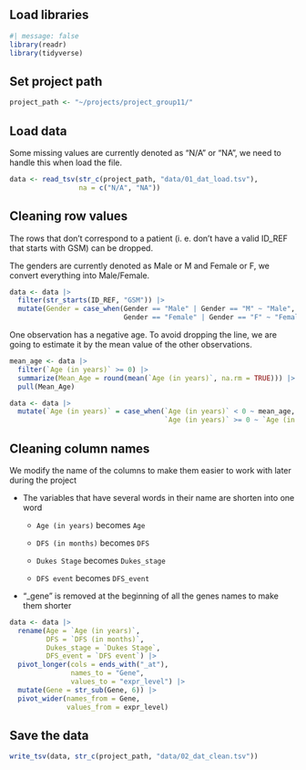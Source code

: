 ## Load libraries

```r
#| message: false 
library(readr) 
library(tidyverse)
```

## Set project path

```r
project_path <- "~/projects/project_group11/"
```

## Load data

Some missing values are currently denoted as "N/A" or "NA", we need to handle this when load the file.

```r
data <- read_tsv(str_c(project_path, "data/01_dat_load.tsv"),
                 na = c("N/A", "NA"))
```

## Cleaning row values

The rows that don't correspond to a patient (i. e. don't have a valid ID_REF that starts with GSM) can be dropped.

The genders are currently denoted as Male or M and Female or F, we convert everything into Male/Female.

```r
data <- data |> 
  filter(str_starts(ID_REF, "GSM")) |> 
  mutate(Gender = case_when(Gender == "Male" | Gender == "M" ~ "Male",
                            Gender == "Female" | Gender == "F" ~ "Female"))
```

One observation has a negative age. To avoid dropping the line, we are going to estimate it by the mean value of the other observations.

```r
mean_age <- data |>
  filter(`Age (in years)` >= 0) |> 
  summarize(Mean_Age = round(mean(`Age (in years)`, na.rm = TRUE))) |> 
  pull(Mean_Age)

data <- data |> 
  mutate(`Age (in years)` = case_when(`Age (in years)` < 0 ~ mean_age,
                                      `Age (in years)` >= 0 ~ `Age (in years)`))
```

## Cleaning column names

We modify the name of the columns to make them easier to work with later during the project

-   The variables that have several words in their name are shorten into one word

    -   `Age (in years)` becomes `Age`

    -   `DFS (in months)` becomes `DFS`

    -   `Dukes Stage` becomes `Dukes_stage`

    -   `DFS event` becomes `DFS_event`

-   "\_gene" is removed at the beginning of all the genes names to make them shorter

```r
data <- data |> 
  rename(Age = `Age (in years)`,
         DFS = `DFS (in months)`,
         Dukes_stage = `Dukes Stage`,
         DFS_event = `DFS event`) |> 
  pivot_longer(cols = ends_with("_at"),
               names_to = "Gene",
               values_to = "expr_level") |>
  mutate(Gene = str_sub(Gene, 6)) |>
  pivot_wider(names_from = Gene, 
              values_from = expr_level)

```

## Save the data

```r
write_tsv(data, str_c(project_path, "data/02_dat_clean.tsv"))
```
